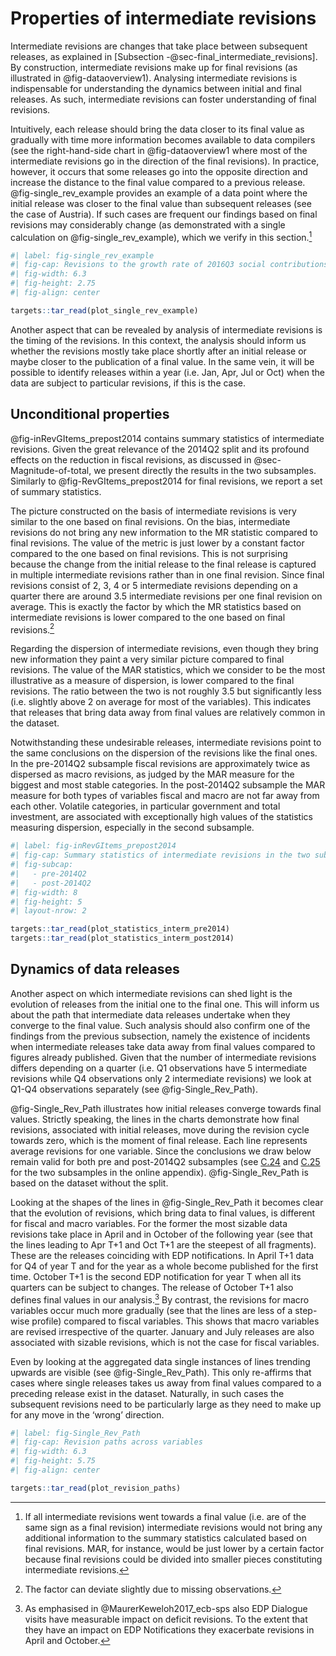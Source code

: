 # Properties of intermediate revisions {#sec-Intermediate-revisions}

Intermediate revisions are changes that take place between subsequent releases, as explained in [Subsection -@sec-final_intermediate_revisions]. By construction, intermediate revisions make up for final revisions (as illustrated in @fig-dataoverview1). Analysing intermediate revisions is indispensable for understanding the dynamics between initial and final releases. As such, intermediate revisions can foster understanding of final revisions.

Intuitively, each release should bring the data closer to its final value as gradually with time more information becomes available to data compilers (see the right-hand-side chart in @fig-dataoverview1 where most of the intermediate revisions go in the direction of the final revisions). In practice, however, it occurs that some releases go into the opposite direction and increase the distance to the final value compared to a previous release. @fig-single_rev_example provides an example of a data point where the initial release was closer to the final value than subsequent releases (see the case of Austria). If such cases are frequent our findings based on final revisions may considerably change (as demonstrated with a single calculation on @fig-single_rev_example), which we verify in this section.^[If all intermediate revisions went towards a final value (i.e. are of the same sign as a final revision) intermediate revisions would not bring any additional information to the summary statistics calculated based on final revisions. MAR, for instance, would be just lower by a certain factor because final revisions could be divided into smaller pieces constituting intermediate revisions.]

```r
#| label: fig-single_rev_example
#| fig-cap: Revisions to the growth rate of 2016Q3 social contributions
#| fig-width: 6.3
#| fig-height: 2.75
#| fig-align: center

targets::tar_read(plot_single_rev_example)
```

Another aspect that can be revealed by analysis of intermediate revisions is the timing of the revisions. In this context, the analysis should inform us whether the revisions mostly take place shortly after an initial release or maybe closer to the publication of a final value. In the same vein, it will be possible to identify releases within a year (i.e. Jan, Apr, Jul or Oct) when the data are subject to particular revisions, if this is the case.

## Unconditional properties

@fig-inRevGItems_prepost2014 contains summary statistics of intermediate revisions. Given the great relevance of the 2014Q2 split and its profound effects on the reduction in fiscal revisions, as discussed in @sec-Magnitude-of-total, we present directly the results in the two subsamples. Similarly to @fig-RevGItems_prepost2014 for final revisions, we report a set of summary statistics.

The picture constructed on the basis of intermediate revisions is very similar
to the one based on final revisions. On the bias, intermediate revisions do not bring any new information to the MR statistic compared to final revisions. The value of the metric is just lower by a constant factor compared to the one based on final revisions. This is not surprising because the change from the initial release to the final release is captured in multiple intermediate revisions rather than in one final revision. Since final revisions consist of 2, 3, 4 or 5 intermediate revisions depending on a quarter there are around 3.5 intermediate revisions per one final revision on average. This is exactly the factor by which the MR statistics based on intermediate revisions is lower compared to the one based on final revisions.^[The factor can deviate slightly due to missing observations.]

Regarding the dispersion of intermediate revisions, even though they bring new information they paint a very similar picture compared to final revisions. The value of the MAR statistics, which we consider to be the most illustrative as a measure of dispersion, is lower compared to the final revisions. The ratio between the two is not roughly 3.5 but significantly less (i.e. slightly above 2 on average for most of the variables). This indicates that releases that bring data away from final values are relatively common in the dataset.

Notwithstanding these undesirable releases, intermediate revisions point to the same conclusions on the dispersion of the revisions like the final ones. In the pre-2014Q2 subsample fiscal revisions are approximately twice as dispersed as macro revisions, as judged by the MAR measure for the biggest and most stable categories. In the post-2014Q2 subsample the MAR measure for both types of variables fiscal and macro are not far away from each other. Volatile categories, in particular government and total investment, are associated with exceptionally high values of the statistics measuring dispersion, especially in the second subsample.

```r
#| label: fig-inRevGItems_prepost2014
#| fig-cap: Summary statistics of intermediate revisions in the two subsamples
#| fig-subcap: 
#|   - pre-2014Q2
#|   - post-2014Q2
#| fig-width: 8
#| fig-height: 5
#| layout-nrow: 2

targets::tar_read(plot_statistics_interm_pre2014)
targets::tar_read(plot_statistics_interm_post2014)
```

## Dynamics of data releases {#sec-revisions_timing}

Another aspect on which intermediate revisions can shed light is the evolution of releases from the initial one to the final one. This will inform us about the path that intermediate data releases undertake when they converge to the final value. Such analysis should also confirm one of the findings from the previous subsection, namely the existence of incidents when intermediate releases take data away from final values compared to figures already published. Given that the number of intermediate revisions differs depending on a quarter (i.e. Q1 observations have 5 intermediate revisions while Q4 observations only 2 intermediate revisions) we look at Q1-Q4 observations separately (see @fig-Single_Rev_Path).

@fig-Single_Rev_Path illustrates how initial releases converge towards final values. Strictly speaking, the lines in the charts demonstrate how final revisions, associated with initial releases, move during the revision cycle towards zero, which is the moment of final release. Each line represents average revisions for one variable. Since the conclusions we draw below remain valid for both pre and post-2014Q2 subsamples (see [C.24](@fig-Single_Rev_Path_pre2014) and [C.25](@fig-Single_Rev_Path_post2014) for the two subsamples in the online appendix). @fig-Single_Rev_Path is based on the dataset without the split.

Looking at the shapes of the lines in @fig-Single_Rev_Path it becomes clear that the evolution of revisions, which bring data to final values, is different for fiscal and macro variables. For the former the most sizable data revisions take place in April and in October of the following year (see that the lines leading to Apr T+1 and Oct T+1 are the steepest of all fragments). These are the releases coinciding with EDP notifications. In April T+1 data for Q4 of year T and for the year as a whole become published for the first time. October T+1 is the second EDP notification for year T when all its quarters can be subject to changes. The release of October T+1 also defines final values in our analysis.^[As emphasised in @MaurerKeweloh2017_ecb-sps also EDP Dialogue visits have measurable impact on deficit revisions. To the extent that they have an impact on EDP Notifications they exacerbate revisions in April and October.] By contrast, the revisions for macro variables occur much more gradually (see that the lines are less of a step-wise profile) compared to fiscal variables. This shows that macro variables are revised irrespective of the quarter. January and July releases are also associated with sizable revisions, which is not the case for fiscal variables.

Even by looking at the aggregated data single instances of lines trending
upwards are visible (see @fig-Single_Rev_Path). This only re-affirms that  cases where single releases takes us away from final values compared to a preceding release exist in the dataset. Naturally, in such cases the subsequent revisions need to be particularly large as they need to make up for any move in the 'wrong' direction.  

```r
#| label: fig-Single_Rev_Path
#| fig-cap: Revision paths across variables
#| fig-width: 6.3
#| fig-height: 5.75
#| fig-align: center

targets::tar_read(plot_revision_paths)
```
